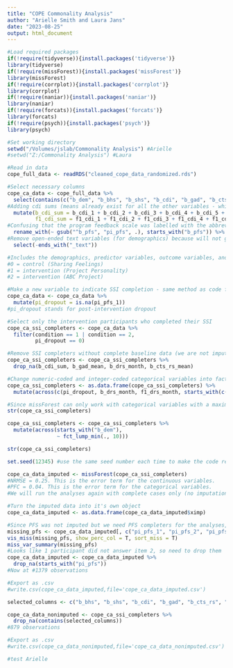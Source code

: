 ```yaml
---
title: "COPE Commonality Analysis"
author: "Arielle Smith and Laura Jans"
date: "2023-08-25"
output: html_document
---
```


```r
#Load required packages
if(!require(tidyverse)){install.packages('tidyverse')}
library(tidyverse)
if(!require(missForest)){install.packages('missForest')}
library(missForest)
if(!require(corrplot)){install.packages('corrplot')}
library(corrplot)
if(!require(naniar)){install.packages('naniar')}
library(naniar)
if(!require(forcats)){install.packages('forcats')}
library(forcats)
if(!require(psych)){install.packages('psych')}
library(psych)

#Set working directory
setwd("/Volumes/jslab/Commonality Analysis") #Arielle
#setwd("Z:/Commonality Analysis") #Laura

#Read in data
cope_full_data <- readRDS("cleaned_cope_data_randomized.rds")
```

```r
#Select necessary columns
cope_ca_data <- cope_full_data %>% 
  select(contains(c("b_dem", "b_bhs", "b_shs", "b_cdi", "b_gad", "b_cts_rs","b_drs_month", "b_pfs", "pi_bhs", "pi_shs", "f1_bhs", "f1_shs", "f1_cdi", "f1_gad", "f1_cts_rs", "f1_drs_month", "condition"))) %>%
#Adding cdi sums (means already exist for all the other variables - which is what we need for our analyses!)
  mutate(b_cdi_sum = b_cdi_1 + b_cdi_2 + b_cdi_3 + b_cdi_4 + b_cdi_5 + b_cdi_6 + b_cdi_7 + b_cdi_8 + b_cdi_9 + b_cdi_10 + b_cdi_11 + b_cdi_12, 
         f1_cdi_sum = f1_cdi_1 + f1_cdi_2 + f1_cdi_3 + f1_cdi_4 + f1_cdi_5 + f1_cdi_6 + f1_cdi_7 + f1_cdi_8 + f1_cdi_9 + f1_cdi_10 + f1_cdi_11 + f1_cdi_12) %>% 
#Confusing that the program feedback scale was labelled with the abbreviation for baseline rather than post-intervention, so changing it
  rename_with(~ gsub("^b_pfs", "pi_pfs", .), starts_with("b_pfs")) %>% 
#Remove open-ended text variables (for demographics) because will not give missForest meaningful info
  select(-ends_with("_text"))

#Includes the demographics, predictor variables, outcome variables, and the condition. Condition is just labeled 0, 1, and 2, but looking at the COPE baseline survey flow and parent study code, have gathered that:
#0 = control (Sharing Feelings)
#1 = intervention (Project Personality)
#2 = intervention (ABC Project)

#Make a new variable to indicate SSI completion - same method as code from parent project:
cope_ca_data <- cope_ca_data %>% 
  mutate(pi_dropout = is.na(pi_pfs_1))
#pi_dropout stands for post-intervention dropout

#Select only the intervention participants who completed their SSI
cope_ca_ssi_completers <- cope_ca_data %>% 
  filter(condition == 1 | condition == 2,
         pi_dropout == 0)

#Remove SSI completers without complete baseline data (we are not imputing these variables)
cope_ca_ssi_completers <- cope_ca_ssi_completers %>%
  drop_na(b_cdi_sum, b_gad_mean, b_drs_month, b_cts_rs_mean)

#Change numeric-coded and integer-coded categorical variables into factors and make cope_ca_ssi_completers a data.frame for missForest to work
cope_ca_ssi_completers <- as.data.frame(cope_ca_ssi_completers) %>% 
  mutate(across(c(pi_dropout, b_drs_month, f1_drs_month, starts_with(c("b_dem_gender", "b_dem_sex", "b_dem_rom", "b_dem_race"))), factor))

#Since missForest can only work with categorical variables with a maximum of 53 levels, need to lump together factors. Decided to lump those with less than 10 responses.
str(cope_ca_ssi_completers)

cope_ca_ssi_completers <- cope_ca_ssi_completers %>%
  mutate(across(starts_with("b_dem"),
                ~ fct_lump_min(., 10)))

str(cope_ca_ssi_completers)
```

```r
set.seed(12345) #use the same seed number each time to make the code reproducible (the seed number is just the starting point used in the generation of a sequence of random numbers in the random forest)

cope_ca_data_imputed <- missForest(cope_ca_ssi_completers)
#NRMSE = 0.25. This is the error term for the continuous variables.
#PFC = 0.04. This is the error term for the categorical variables.
#We will run the analyses again with complete cases only (no imputation) as a robustness check to make sure there isn't a huge difference in results.
```

```r
#Turn the imputed data into it's own object
cope_ca_data_imputed <- as.data.frame(cope_ca_data_imputed$ximp)

#Since PFS was not imputed but we need PFS completers for the analyses, look for people who skipped one or more PFS item
missing_pfs <- cope_ca_data_imputed[, c("pi_pfs_1", "pi_pfs_2", "pi_pfs_3", "pi_pfs_4", "pi_pfs_5", "pi_pfs_6", "pi_pfs_7")]
vis_miss(missing_pfs, show_perc_col = T, sort_miss = T)
miss_var_summary(missing_pfs)
#Looks like 1 participant did not answer item 2, so need to drop them
cope_ca_data_imputed <- cope_ca_data_imputed %>%
  drop_na(starts_with("pi_pfs"))
#Now at #1379 observations

#Export as .csv
#write.csv(cope_ca_data_imputed,file='cope_ca_data_imputed.csv')
```

```r
selected_columns <- c("b_bhs", "b_shs", "b_cdi", "b_gad", "b_cts_rs", "b_drs_month", "pi_pfs", "pi_bhs", "pi_shs", "f1_bhs", "f1_shs", "f1_cdi", "f1_gad", "f1_cts_rs", "f1_drs_month")

cope_ca_data_nonimputed <- cope_ca_ssi_completers %>%
  drop_na(contains(selected_columns))
#879 observations

#Export as .csv
#write.csv(cope_ca_data_nonimputed,file='cope_ca_data_nonimputed.csv')

#test Arielle
```
